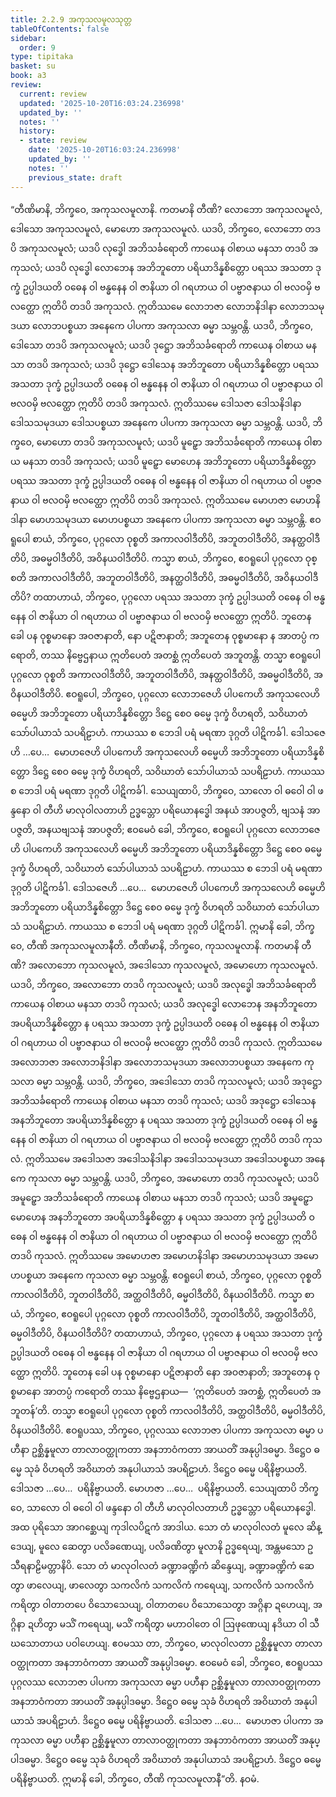 ```yaml
---
title: 2.2.9 အကုသလမူလသုတ္တ
tableOfContents: false
sidebar:
  order: 9
type: tipitaka
basket: su
book: a3
review:
  current: review
  updated: '2025-10-20T16:03:24.236998'
  updated_by: ''
  notes: ''
  history:
  - state: review
    date: '2025-10-20T16:03:24.236998'
    updated_by: ''
    notes: ''
    previous_state: draft
---
```



<DynamicBreadcrumb />


<ReviewStatus review={frontmatter.review} showDetails={true} />

<HypothesisAnnotation frontmatter={frontmatter} />

<Division number="70" book="a3" e="ch" v="15" p="202">

<Paragraph number="597" book="a3">
“တီဏိမာနိ, ဘိက္ခဝေ, အကုသလမူလာနိ. ကတမာနိ တီဏိ? လောဘော အကုသလမူလံ, ဒေါသော အကုသလမူလံ, မောဟော အကုသလမူလံ.
</Paragraph>

<Paragraph number="598" book="a3">
ယဒပိ, ဘိက္ခဝေ, လောဘော တဒပိ အကုသလမူလံ; ယဒပိ လုဒ္ဓေါ အဘိသင်္ခရောတိ ကာယေန ဝါစာယ မနသာ တဒပိ အကုသလံ; ယဒပိ လုဒ္ဓေါ လောဘေန အဘိဘူတော ပရိယာဒိန္နစိတ္တော ပရဿ အသတာ ဒုက္ခံ ဥပ္ပါဒယတိ ဝဓေန ဝါ ဗန္ဓနေန ဝါ ဇာနိယာ ဝါ ဂရဟာယ ဝါ ပဗ္ဗာဇနာယ ဝါ ဗလဝမှိ ဗလတ္ထော ဣတိပိ တဒပိ အကုသလံ. ဣတိဿမေ လောဘဇာ လောဘနိဒါနာ လောဘသမုဒယာ လောဘပစ္စယာ အနေကေ ပါပကာ အကုသလာ ဓမ္မာ သမ္ဘဝန္တိ.
</Paragraph>

<Paragraph number="599" book="a3">
ယဒပိ, ဘိက္ခဝေ, ဒေါသော တဒပိ အကုသလမူလံ; ယဒပိ ဒုဋ္ဌော အဘိသင်္ခရောတိ ကာယေန ဝါစာယ မနသာ တဒပိ အကုသလံ; ယဒပိ ဒုဋ္ဌော ဒေါသေန အဘိဘူတော ပရိယာဒိန္နစိတ္တော ပရဿ အသတာ ဒုက္ခံ ဥပ္ပါဒယတိ ဝဓေန ဝါ ဗန္ဓနေန ဝါ ဇာနိယာ ဝါ ဂရဟာယ ဝါ ပဗ္ဗာဇနာယ ဝါ ဗလဝမှိ ဗလတ္ထော ဣတိပိ တဒပိ အကုသလံ. ဣတိဿမေ ဒေါသဇာ ဒေါသနိဒါနာ ဒေါသသမုဒယာ ဒေါသပစ္စယာ အနေကေ ပါပကာ အကုသလာ ဓမ္မာ သမ္ဘဝန္တိ.
</Paragraph>

<Paragraph number="600" book="a3">
ယဒပိ, ဘိက္ခဝေ, မောဟော တဒပိ အကုသလမူလံ; ယဒပိ မူဠှော အဘိသင်္ခရောတိ ကာယေန ဝါစာယ မနသာ တဒပိ အကုသလံ; ယဒပိ မူဠှော မောဟေန အဘိဘူတော ပရိယာဒိန္နစိတ္တော ပရဿ အသတာ ဒုက္ခံ ဥပ္ပါဒယတိ ဝဓေန ဝါ ဗန္ဓနေန ဝါ ဇာနိယာ ဝါ ဂရဟာယ ဝါ ပဗ္ဗာဇနာယ ဝါ ဗလဝမှိ ဗလတ္ထော ဣတိပိ တဒပိ အကုသလံ. ဣတိဿမေ မောဟဇာ မောဟနိဒါနာ မောဟသမုဒယာ မောဟပစ္စယာ အနေကေ ပါပကာ အကုသလာ ဓမ္မာ သမ္ဘဝန္တိ. ဧဝရူပေါ စာယံ, ဘိက္ခဝေ, ပုဂ္ဂလော ဝုစ္စတိ အကာလဝါဒီတိပိ, အဘူတဝါဒီတိပိ, အနတ္ထဝါဒီတိပိ, အဓမ္မဝါဒီတိပိ, အဝိနယဝါဒီတိပိ.
</Paragraph>

<Paragraph number="601" book="a3">
ကသ္မာ စာယံ, ဘိက္ခဝေ, ဧဝရူပေါ ပုဂ္ဂလော ဝုစ္စတိ အကာလဝါဒီတိပိ, အဘူတဝါဒီတိပိ, အနတ္ထဝါဒီတိပိ, အဓမ္မဝါဒီတိပိ, အဝိနယဝါဒီတိပိ? တထာဟာယံ, ဘိက္ခဝေ, ပုဂ္ဂလော ပရဿ အသတာ ဒုက္ခံ ဥပ္ပါဒယတိ ဝဓေန ဝါ ဗန္ဓနေန ဝါ ဇာနိယာ ဝါ ဂရဟာယ ဝါ ပဗ္ဗာဇနာယ ဝါ ဗလဝမှိ ဗလတ္ထော ဣတိပိ. ဘူတေန ခေါ ပန ဝုစ္စမာနော အဝဇာနာတိ, နော ပဋိဇာနာတိ; အဘူတေန ဝုစ္စမာနော န အာတပ္ပံ ကရောတိ, တဿ နိဗ္ဗေဌနာယ ဣတိပေတံ အတစ္ဆံ ဣတိပေတံ အဘူတန္တိ. တသ္မာ ဧဝရူပေါ ပုဂ္ဂလော ဝုစ္စတိ အကာလဝါဒီတိပိ, အဘူတဝါဒီတိပိ, အနတ္ထဝါဒီတိပိ, အဓမ္မဝါဒီတိပိ, အဝိနယဝါဒီတိပိ.
</Paragraph>

<Paragraph number="602" book="a3">
ဧဝရူပေါ, ဘိက္ခဝေ, ပုဂ္ဂလော လောဘဇေဟိ ပါပကေဟိ အကုသလေဟိ ဓမ္မေဟိ အဘိဘူတော ပရိယာဒိန္နစိတ္တော ဒိဋ္ဌေ စေဝ ဓမ္မေ ဒုက္ခံ ဝိဟရတိ, သဝိဃာတံ သော်ပါယာသံ သပရိဠာဟံ. ကာယဿ စ ဘေဒါ ပရံ မရဏာ ဒုဂ္ဂတိ ပါဋိကင်္ခါ.
</Paragraph>

<Paragraph number="603" book="a3">
ဒေါသဇေဟိ …ပေ…  မောဟဇေဟိ ပါပကေဟိ အကုသလေဟိ ဓမ္မေဟိ အဘိဘူတော ပရိယာဒိန္နစိတ္တော ဒိဋ္ဌေ စေဝ ဓမ္မေ ဒုက္ခံ ဝိဟရတိ, သဝိဃာတံ သော်ပါယာသံ သပရိဠာဟံ. ကာယဿ စ ဘေဒါ ပရံ မရဏာ ဒုဂ္ဂတိ ပါဋိကင်္ခါ. သေယျထာပိ, ဘိက္ခဝေ, သာလော ဝါ ဓဝေါ ဝါ ဖန္ဒနော ဝါ တီဟိ မာလုဝါလတာဟိ ဥဒ္ဓသ္တော ပရိယောနဒ္ဓေါ အနယံ အာပဇ္ဇတိ, ဗျသနံ အာပဇ္ဇတိ, အနယဗျသနံ အာပဇ္ဇတိ; ဧဝမေဝံ ခေါ, ဘိက္ခဝေ, ဧဝရူပေါ ပုဂ္ဂလော လောဘဇေဟိ ပါပကေဟိ အကုသလေဟိ ဓမ္မေဟိ အဘိဘူတော ပရိယာဒိန္နစိတ္တော ဒိဋ္ဌေ စေဝ ဓမ္မေ ဒုက္ခံ ဝိဟရတိ, သဝိဃာတံ သော်ပါယာသံ သပရိဠာဟံ. ကာယဿ စ ဘေဒါ ပရံ မရဏာ ဒုဂ္ဂတိ ပါဋိကင်္ခါ.
</Paragraph>

<Paragraph number="604" book="a3">
ဒေါသဇေဟိ …ပေ…  မောဟဇေဟိ ပါပကေဟိ အကုသလေဟိ ဓမ္မေဟိ အဘိဘူတော ပရိယာဒိန္နစိတ္တော ဒိဋ္ဌေ စေဝ ဓမ္မေ ဒုက္ခံ ဝိဟရတိ သဝိဃာတံ သော်ပါယာသံ သပရိဠာဟံ. ကာယဿ စ ဘေဒါ ပရံ မရဏာ ဒုဂ္ဂတိ ပါဋိကင်္ခါ. ဣမာနိ ခေါ, ဘိက္ခဝေ, တီဏိ အကုသလမူလာနီတိ.
</Paragraph>

<Paragraph number="605" book="a3">
တီဏိမာနိ, ဘိက္ခဝေ, ကုသလမူလာနိ. ကတမာနိ တီဏိ? အလောဘော ကုသလမူလံ, အဒေါသော ကုသလမူလံ, အမောဟော ကုသလမူလံ.
</Paragraph>

<Paragraph number="606" book="a3">
ယဒပိ, ဘိက္ခဝေ, အလောဘော တဒပိ ကုသလမူလံ; ယဒပိ အလုဒ္ဓေါ အဘိသင်္ခရောတိ ကာယေန ဝါစာယ မနသာ တဒပိ ကုသလံ; ယဒပိ အလုဒ္ဓေါ လောဘေန အနဘိဘူတော အပရိယာဒိန္နစိတ္တော န ပရဿ အသတာ ဒုက္ခံ ဥပ္ပါဒယတိ ဝဓေန ဝါ ဗန္ဓနေန ဝါ ဇာနိယာ ဝါ ဂရဟာယ ဝါ ပဗ္ဗာဇနာယ ဝါ ဗလဝမှိ ဗလတ္ထော ဣတိပိ တဒပိ ကုသလံ. ဣတိဿမေ အလောဘဇာ အလောဘနိဒါနာ အလောဘသမုဒယာ အလောဘပစ္စယာ အနေကေ ကုသလာ ဓမ္မာ သမ္ဘဝန္တိ.
</Paragraph>

<Paragraph number="607" book="a3">
ယဒပိ, ဘိက္ခဝေ, အဒေါသော တဒပိ ကုသလမူလံ; ယဒပိ အဒုဋ္ဌော အဘိသင်္ခရောတိ ကာယေန ဝါစာယ မနသာ တဒပိ ကုသလံ; ယဒပိ အဒုဋ္ဌော ဒေါသေန အနဘိဘူတော အပရိယာဒိန္နစိတ္တော န ပရဿ အသတာ ဒုက္ခံ ဥပ္ပါဒယတိ ဝဓေန ဝါ ဗန္ဓနေန ဝါ ဇာနိယာ ဝါ ဂရဟာယ ဝါ ပဗ္ဗာဇနာယ ဝါ ဗလဝမှိ ဗလတ္ထော ဣတိပိ တဒပိ ကုသလံ. ဣတိဿမေ အဒေါသဇာ အဒေါသနိဒါနာ အဒေါသသမုဒယာ အဒေါသပစ္စယာ အနေကေ ကုသလာ ဓမ္မာ သမ္ဘဝန္တိ.
</Paragraph>

<Paragraph number="608" book="a3">
ယဒပိ, ဘိက္ခဝေ, အမောဟော တဒပိ ကုသလမူလံ; ယဒပိ အမူဠှော အဘိသင်္ခရောတိ ကာယေန ဝါစာယ မနသာ တဒပိ ကုသလံ; ယဒပိ အမူဠှော မောဟေန အနဘိဘူတော အပရိယာဒိန္နစိတ္တော န ပရဿ အသတာ ဒုက္ခံ ဥပ္ပါဒယတိ ဝဓေန ဝါ ဗန္ဓနေန ဝါ ဇာနိယာ ဝါ ဂရဟာယ ဝါ ပဗ္ဗာဇနာယ ဝါ ဗလဝမှိ ဗလတ္ထော ဣတိပိ တဒပိ ကုသလံ. ဣတိဿမေ အမောဟဇာ အမောဟနိဒါနာ အမောဟသမုဒယာ အမောဟပစ္စယာ အနေကေ ကုသလာ ဓမ္မာ သမ္ဘဝန္တိ. ဧဝရူပေါ စာယံ, ဘိက္ခဝေ, ပုဂ္ဂလော ဝုစ္စတိ ကာလဝါဒီတိပိ, ဘူတဝါဒီတိပိ, အတ္ထဝါဒီတိပိ, ဓမ္မဝါဒီတိပိ, ဝိနယဝါဒီတိပိ.
</Paragraph>

<Paragraph number="609" book="a3">
ကသ္မာ စာယံ, ဘိက္ခဝေ, ဧဝရူပေါ ပုဂ္ဂလော ဝုစ္စတိ ကာလဝါဒီတိပိ, ဘူတဝါဒီတိပိ, အတ္ထဝါဒီတိပိ, ဓမ္မဝါဒီတိပိ, ဝိနယဝါဒီတိပိ? တထာဟာယံ, ဘိက္ခဝေ, ပုဂ္ဂလော န ပရဿ အသတာ ဒုက္ခံ ဥပ္ပါဒယတိ ဝဓေန ဝါ ဗန္ဓနေန ဝါ ဇာနိယာ ဝါ ဂရဟာယ ဝါ ပဗ္ဗာဇနာယ ဝါ ဗလဝမှိ ဗလတ္ထော ဣတိပိ. ဘူတေန ခေါ ပန ဝုစ္စမာနော ပဋိဇာနာတိ နော အဝဇာနာတိ; အဘူတေန ဝုစ္စမာနော အာတပ္ပံ ကရောတိ တဿ နိဗ္ဗေဌနာယ—  ‘ဣတိပေတံ အတစ္ဆံ, ဣတိပေတံ အဘူတန်’တိ. တသ္မာ ဧဝရူပေါ ပုဂ္ဂလော ဝုစ္စတိ ကာလဝါဒီတိပိ, အတ္ထဝါဒီတိပိ, ဓမ္မဝါဒီတိပိ, ဝိနယဝါဒီတိပိ.
</Paragraph>

<Paragraph number="610" book="a3">
ဧဝရူပဿ, ဘိက္ခဝေ, ပုဂ္ဂလဿ လောဘဇာ ပါပကာ အကုသလာ ဓမ္မာ ပဟီနာ ဥစ္ဆိန္နမူလာ တာလာဝတ္ထုကတာ အနဘာဝံကတာ အာယတိံ အနုပ္ပါဒဓမ္မာ. ဒိဋ္ဌေဝ ဓမ္မေ သုခံ ဝိဟရတိ အဝိဃာတံ အနုပါယာသံ အပရိဠာဟံ. ဒိဋ္ဌေဝ ဓမ္မေ ပရိနိဗ္ဗာယတိ.
</Paragraph>

<Paragraph number="611" book="a3">
ဒေါသဇာ …ပေ…  ပရိနိဗ္ဗာယတိ. မောဟဇာ …ပေ…  ပရိနိဗ္ဗာယတိ. သေယျထာပိ ဘိက္ခဝေ, သာလော ဝါ ဓဝေါ ဝါ ဖန္ဒနော ဝါ တီဟိ မာလုဝါလတာဟိ ဥဒ္ဓသ္တော ပရိယောနဒ္ဓေါ. အထ ပုရိသော အာဂစ္ဆေယျ ကုဒါလပိဋကံ အာဒါယ. သော တံ မာလုဝါလတံ မူလေ ဆိန္ဒေယျ, မူလေ ဆေတွာ ပလိခဏေယျ, ပလိခဏိတွာ မူလာနိ ဥဒ္ဓရေယျ, အန္တမသော ဥသီရနာဠိမတ္တာနိပိ. သော တံ မာလုဝါလတံ ခဏ္ဍာခဏ္ဍိကံ ဆိန္ဒေယျ, ခဏ္ဍာခဏ္ဍိကံ ဆေတွာ ဖာလေယျ, ဖာလေတွာ သကလိကံ သကလိကံ ကရေယျ, သကလိကံ သကလိကံ ကရိတွာ ဝါတာတပေ ဝိသောသေယျ, ဝါတာတပေ ဝိသောသေတွာ အဂ္ဂိနာ ဍဟေယျ, အဂ္ဂိနာ ဍဟိတွာ မသိံ ကရေယျ, မသိံ ကရိတွာ မဟာဝါတေ ဝါ ဩဖုဏေယျ နဒိယာ ဝါ သီဃသောတာယ ပဝါဟေယျ. ဧဝမဿ တာ, ဘိက္ခဝေ, မာလုဝါလတာ ဥစ္ဆိန္နမူလာ တာလာဝတ္ထုကတာ အနဘာဝံကတာ အာယတိံ အနုပ္ပါဒဓမ္မာ. ဧဝမေဝံ ခေါ, ဘိက္ခဝေ, ဧဝရူပဿ ပုဂ္ဂလဿ လောဘဇာ ပါပကာ အကုသလာ ဓမ္မာ ပဟီနာ ဥစ္ဆိန္နမူလာ တာလာဝတ္ထုကတာ အနဘာဝံကတာ အာယတိံ အနုပ္ပါဒဓမ္မာ. ဒိဋ္ဌေဝ ဓမ္မေ သုခံ ဝိဟရတိ အဝိဃာတံ အနုပါယာသံ အပရိဠာဟံ. ဒိဋ္ဌေဝ ဓမ္မေ ပရိနိဗ္ဗာယတိ.
</Paragraph>

<Paragraph number="612" book="a3">
ဒေါသဇာ …ပေ…  မောဟဇာ ပါပကာ အကုသလာ ဓမ္မာ ပဟီနာ ဥစ္ဆိန္နမူလာ တာလာဝတ္ထုကတာ အနဘာဝံကတာ အာယတိံ အနုပ္ပါဒဓမ္မာ. ဒိဋ္ဌေဝ ဓမ္မေ သုခံ ဝိဟရတိ အဝိဃာတံ အနုပါယာသံ အပရိဠာဟံ. ဒိဋ္ဌေဝ ဓမ္မေ ပရိနိဗ္ဗာယတိ. ဣမာနိ ခေါ, ဘိက္ခဝေ, တီဏိ ကုသလမူလာနီ”တိ.

</Paragraph>
</Division>

<Paragraph number="613" type="center" book="a3">
နဝမံ.
</Paragraph>